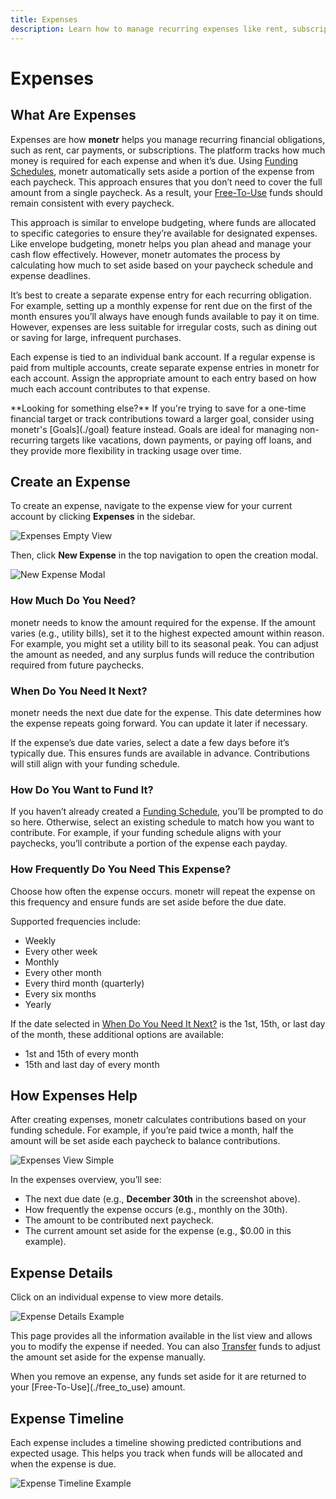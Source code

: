 ```yaml
---
title: Expenses
description: Learn how to manage recurring expenses like rent, subscriptions, and credit card payments with monetr. This guide covers creating, tracking, and optimizing expenses to ensure consistent budgeting and predictable Free-To-Use funds.
---
```



# Expenses

## What Are Expenses

Expenses are how **monetr** helps you manage recurring financial obligations, such as rent, car payments, or
subscriptions. The platform tracks how much money is required for each expense and when it’s due. Using [Funding
Schedules](./funding_schedule), monetr automatically sets aside a portion of the expense from each paycheck. This
approach ensures that you don’t need to cover the full amount from a single paycheck. As a result, your
[Free-To-Use](./free_to_use) funds should remain consistent with every paycheck.

This approach is similar to envelope budgeting, where funds are allocated to specific categories to ensure they’re
available for designated expenses. Like envelope budgeting, monetr helps you plan ahead and manage your cash flow
effectively. However, monetr automates the process by calculating how much to set aside based on your paycheck schedule
and expense deadlines.

It’s best to create a separate expense entry for each recurring obligation. For example, setting up a monthly expense
for rent due on the first of the month ensures you’ll always have enough funds available to pay it on time. However,
expenses are less suitable for irregular costs, such as dining out or saving for large, infrequent purchases.

Each expense is tied to an individual bank account. If a regular expense is paid from multiple accounts, create separate
expense entries in monetr for each account. Assign the appropriate amount to each entry based on how much each account
contributes to that expense.

<Callout type="info">
  **Looking for something else?**  
  If you're trying to save for a one-time financial target or track contributions toward a larger goal, consider using
  monetr's [Goals](./goal) feature instead. Goals are ideal for managing non-recurring targets like vacations, down
  payments, or paying off loans, and they provide more flexibility in tracking usage over time.
</Callout>

## Create an Expense

To create an expense, navigate to the expense view for your current account by clicking **Expenses** in the sidebar.

![Expenses Empty View](./assets/expense_empty.png)

Then, click **New Expense** in the top navigation to open the creation modal.

![New Expense Modal](./assets/expense_new_modal.png)

### How Much Do You Need?

monetr needs to know the amount required for the expense. If the amount varies (e.g., utility bills), set it to the
highest expected amount within reason. For example, you might set a utility bill to its seasonal peak. You can adjust
the amount as needed, and any surplus funds will reduce the contribution required from future paychecks.

### When Do You Need It Next?

monetr needs the next due date for the expense. This date determines how the expense repeats going forward. You can
update it later if necessary.

If the expense’s due date varies, select a date a few days before it’s typically due. This ensures funds are available
in advance. Contributions will still align with your funding schedule.

### How Do You Want to Fund It?

If you haven’t already created a [Funding Schedule](./funding_schedule), you’ll be prompted to do so here. Otherwise,
select an existing schedule to match how you want to contribute. For example, if your funding schedule aligns with your
paychecks, you’ll contribute a portion of the expense each payday.

### How Frequently Do You Need This Expense?

Choose how often the expense occurs. monetr will repeat the expense on this frequency and ensure funds are set aside
before the due date.

Supported frequencies include:

- Weekly
- Every other week
- Monthly
- Every other month
- Every third month (quarterly)
- Every six months
- Yearly

If the date selected in [When Do You Need It Next?](#when-do-you-need-it-next) is the 1st, 15th, or last day of the
month, these additional options are available:

- 1st and 15th of every month
- 15th and last day of every month

## How Expenses Help

After creating expenses, monetr calculates contributions based on your funding schedule. For example, if you’re paid
twice a month, half the amount will be set aside each paycheck to balance contributions.

![Expenses View Simple](./assets/expense_view_simple.png)

In the expenses overview, you’ll see:

- The next due date (e.g., **December 30th** in the screenshot above).
- How frequently the expense occurs (e.g., monthly on the 30th).
- The amount to be contributed next paycheck.
- The current amount set aside for the expense (e.g., $0.00 in this example).

## Expense Details

Click on an individual expense to view more details.

![Expense Details Example](./assets/expense_rent_details.png)

This page provides all the information available in the list view and allows you to modify the expense if needed. You
can also [Transfer](./free_to_use#transfer-allocating-funds) funds to adjust the amount set aside for the expense
manually.

<Callout type="info">
  When you remove an expense, any funds set aside for it are returned to your [Free-To-Use](./free_to_use) amount.
</Callout>

## Expense Timeline

Each expense includes a timeline showing predicted contributions and expected usage. This helps you track when funds
will be allocated and when the expense is due.

![Expense Timeline Example](./assets/expense_rent_timeline.png)
